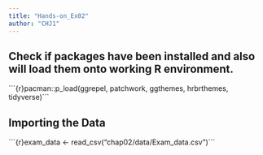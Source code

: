 ```yaml
---
title: "Hands-on_Ex02"
author: "CHJ1"
---
```


## Check if packages have been installed and also will load them onto working R environment.

\`\`\`{r}pacman::p_load(ggrepel, patchwork, ggthemes, hrbrthemes, tidyverse)\`\`\`

## Importing the Data

\`\`\`{r}exam_data \<- read_csv("chap02/data/Exam_data.csv")\`\`\`
